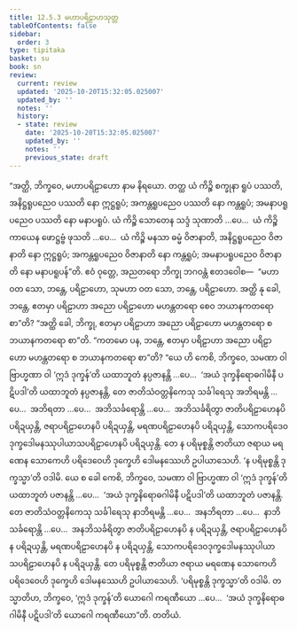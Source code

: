 ```yaml
---
title: 12.5.3 မဟာပရိဠာဟသုတ္တ
tableOfContents: false
sidebar:
  order: 3
type: tipitaka
basket: su
book: sn
review:
  current: review
  updated: '2025-10-20T15:32:05.025007'
  updated_by: ''
  notes: ''
  history:
  - state: review
    date: '2025-10-20T15:32:05.025007'
    updated_by: ''
    notes: ''
    previous_state: draft
---
```



<DynamicBreadcrumb />


<ReviewStatus review={frontmatter.review} showDetails={true} />

<HypothesisAnnotation frontmatter={frontmatter} />

<Division number="1113" book="sn" e="ch" v="18" p="446">

<Paragraph number="2367" book="sn">
“အတ္ထိ, ဘိက္ခဝေ, မဟာပရိဠာဟော နာမ နိရယော. တတ္ထ ယံ ကိဉ္စိ စက္ခုနာ ရူပံ ပဿတိ, အနိဋ္ဌရူပညေဝ ပဿတိ နော ဣဋ္ဌရူပံ; အကန္တရူပညေဝ ပဿတိ နော ကန္တရူပံ; အမနာပရူပညေဝ ပဿတိ နော မနာပရူပံ. ယံ ကိဉ္စိ သောတေန သဒ္ဒံ သုဏာတိ …ပေ…  ယံ ကိဉ္စိ ကာယေန ဖောဋ္ဌဗ္ဗံ ဖုသတိ …ပေ…  ယံ ကိဉ္စိ မနသာ ဓမ္မံ ဝိဇာနာတိ, အနိဋ္ဌရူပညေဝ ဝိဇာနာတိ နော ဣဋ္ဌရူပံ; အကန္တရူပညေဝ ဝိဇာနာတိ နော ကန္တရူပံ; အမနာပရူပညေဝ ဝိဇာနာတိ နော မနာပရူပန်”တိ.
</Paragraph>

<Paragraph number="2368" book="sn">
ဧဝံ ဝုတ္တေ, အညတရော ဘိက္ခု ဘဂဝန္တံ ဧတဒဝေါစ—  “မဟာ ဝတ သော, ဘန္တေ, ပရိဠာဟော, သုမဟာ ဝတ သော, ဘန္တေ, ပရိဠာဟော. အတ္ထိ နု ခေါ, ဘန္တေ, ဧတမှာ ပရိဠာဟာ အညော ပရိဠာဟော မဟန္တတရော စေဝ ဘယာနကတရော စာ”တိ? “အတ္ထိ ခေါ, ဘိက္ခု, ဧတမှာ ပရိဠာဟာ အညော ပရိဠာဟော မဟန္တတရော စ ဘယာနကတရော စာ”တိ.
</Paragraph>

<Paragraph number="2369" book="sn">
“ကတမော ပန, ဘန္တေ, ဧတမှာ ပရိဠာဟာ အညော ပရိဠာဟော မဟန္တတရော စ ဘယာနကတရော စာ”တိ? “ယေ ဟိ ကေစိ, ဘိက္ခဝေ, သမဏာ ဝါ ဗြာဟ္မဏာ ဝါ ‘ဣဒံ ဒုက္ခန်’တိ ယထာဘူတံ နပ္ပဇာနန္တိ …ပေ…  ‘အယံ ဒုက္ခနိရောဓဂါမိနီ ပဋိပဒါ’တိ ယထာဘူတံ နပ္ပဇာနန္တိ, တေ ဇာတိသံဝတ္တနိကေသု သင်္ခါရေသု အဘိရမန္တိ …ပေ…  အဘိရတာ …ပေ…  အဘိသင်္ခရောန္တိ …ပေ…  အဘိသင်္ခရိတွာ ဇာတိပရိဠာဟေနပိ ပရိဍယှန္တိ, ဇရာပရိဠာဟေနပိ ပရိဍယှန္တိ, မရဏပရိဠာဟေနပိ ပရိဍယှန္တိ, သောကပရိဒေဝဒုက္ခဒေါမနဿုပါယာသပရိဠာဟေနပိ ပရိဍယှန္တိ. တေ န ပရိမုစ္စန္တိ ဇာတိယာ ဇရာယ မရဏေန သောကေဟိ ပရိဒေဝေဟိ ဒုက္ခေဟိ ဒေါမနဿေဟိ ဥပါယာသေဟိ. ‘န ပရိမုစ္စန္တိ ဒုက္ခသ္မာ’တိ ဝဒါမိ.
</Paragraph>

<Paragraph number="2370" book="sn">
ယေ စ ခေါ ကေစိ, ဘိက္ခဝေ, သမဏာ ဝါ ဗြာဟ္မဏာ ဝါ ‘ဣဒံ ဒုက္ခန်’တိ ယထာဘူတံ ပဇာနန္တိ …ပေ…  ‘အယံ ဒုက္ခနိရောဓဂါမိနီ ပဋိပဒါ’တိ ယထာဘူတံ ပဇာနန္တိ. တေ ဇာတိသံဝတ္တနိကေသု သင်္ခါရေသု နာဘိရမန္တိ …ပေ…  အနဘိရတာ …ပေ…  နာဘိသင်္ခရောန္တိ …ပေ…  အနဘိသင်္ခရိတွာ ဇာတိပရိဠာဟေနပိ န ပရိဍယှန္တိ, ဇရာပရိဠာဟေနပိ န ပရိဍယှန္တိ, မရဏပရိဠာဟေနပိ န ပရိဍယှန္တိ, သောကပရိဒေဝဒုက္ခဒေါမနဿုပါယာသပရိဠာဟေနပိ န ပရိဍယှန္တိ. တေ ပရိမုစ္စန္တိ ဇာတိယာ ဇရာယ မရဏေန သောကေဟိ ပရိဒေဝေဟိ ဒုက္ခေဟိ ဒေါမနဿေဟိ ဥပါယာသေဟိ. ‘ပရိမုစ္စန္တိ ဒုက္ခသ္မာ’တိ ဝဒါမိ.
</Paragraph>

<Paragraph number="2371" book="sn">
တသ္မာတိဟ, ဘိက္ခဝေ, ‘ဣဒံ ဒုက္ခန်’တိ ယောဂေါ ကရဏီယော …ပေ…  ‘အယံ ဒုက္ခနိရောဓဂါမိနီ ပဋိပဒါ’တိ ယောဂေါ ကရဏီယော”တိ.

</Paragraph>
</Division>

<Paragraph number="2372" type="center" book="sn">
တတိယံ.
</Paragraph>